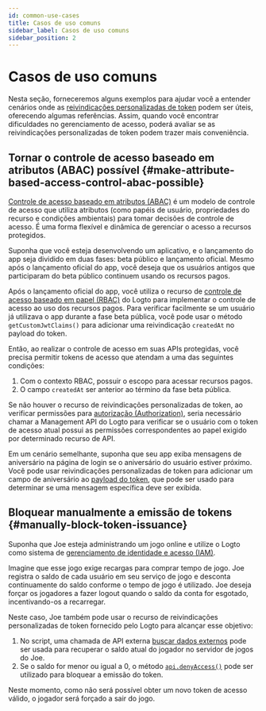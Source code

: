 ```yaml
---
id: common-use-cases
title: Casos de uso comuns
sidebar_label: Casos de uso comuns
sidebar_position: 2
---
```


# Casos de uso comuns

Nesta seção, forneceremos alguns exemplos para ajudar você a entender cenários onde as [reivindicações personalizadas de token](/developers/custom-token-claims) podem ser úteis, oferecendo algumas referências. Assim, quando você encontrar dificuldades no gerenciamento de acesso, poderá avaliar se as reivindicações personalizadas de token podem trazer mais conveniência.

## Tornar o controle de acesso baseado em atributos (ABAC) possível \{#make-attribute-based-access-control-abac-possible}

[Controle de acesso baseado em atributos (ABAC)](https://auth.wiki/abac) é um modelo de controle de acesso que utiliza atributos (como papéis de usuário, propriedades do recurso e condições ambientais) para tomar decisões de controle de acesso. É uma forma flexível e dinâmica de gerenciar o acesso a recursos protegidos.

Suponha que você esteja desenvolvendo um aplicativo, e o lançamento do app seja dividido em duas fases: beta público e lançamento oficial. Mesmo após o lançamento oficial do app, você deseja que os usuários antigos que participaram do beta público continuem usando os recursos pagos.

Após o lançamento oficial do app, você utiliza o recurso de [controle de acesso baseado em papel (RBAC)](/authorization/role-based-access-control) do Logto para implementar o controle de acesso ao uso dos recursos pagos. Para verificar facilmente se um usuário já utilizava o app durante a fase beta pública, você pode usar o método `getCustomJwtClaims()` para adicionar uma reivindicação `createdAt` no payload do token.

Então, ao realizar o controle de acesso em suas APIs protegidas, você precisa permitir tokens de acesso que atendam a uma das seguintes condições:

1. Com o contexto RBAC, possuir o escopo para acessar recursos pagos.
2. O campo `createdAt` ser anterior ao término da fase beta pública.

Se não houver o recurso de reivindicações personalizadas de token, ao verificar permissões para [autorização (Authorization)](/authorization), seria necessário chamar a Management API do Logto para verificar se o usuário com o token de acesso atual possui as permissões correspondentes ao papel exigido por determinado recurso de API.

Em um cenário semelhante, suponha que seu app exiba mensagens de aniversário na página de login se o aniversário do usuário estiver próximo. Você pode usar reivindicações personalizadas de token para adicionar um campo de aniversário ao [payload do token](/user-management/personal-access-token#example-token-exchange), que pode ser usado para determinar se uma mensagem específica deve ser exibida.

## Bloquear manualmente a emissão de tokens \{#manually-block-token-issuance}

Suponha que Joe esteja administrando um jogo online e utilize o Logto como sistema de [gerenciamento de identidade e acesso (IAM)](https://auth.wiki/iam).

Imagine que esse jogo exige recargas para comprar tempo de jogo. Joe registra o saldo de cada usuário em seu serviço de jogo e desconta continuamente do saldo conforme o tempo de jogo é utilizado. Joe deseja forçar os jogadores a fazer logout quando o saldo da conta for esgotado, incentivando-os a recarregar.

Neste caso, Joe também pode usar o recurso de reivindicações personalizadas de token fornecido pelo Logto para alcançar esse objetivo:

1. No script, uma chamada de API externa [buscar dados externos](/developers/custom-token-claims/create-script/#step-3-fetch-external-data) pode ser usada para recuperar o saldo atual do jogador no servidor de jogos do Joe.
2. Se o saldo for menor ou igual a 0, o método [`api.denyAccess()`](/developers/custom-token-claims/create-script/#api) pode ser utilizado para bloquear a emissão do token.

Neste momento, como não será possível obter um novo token de acesso válido, o jogador será forçado a sair do jogo.